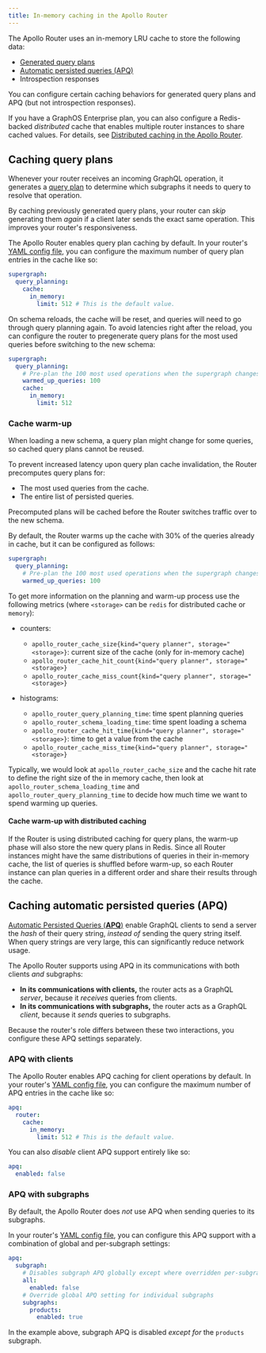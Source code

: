 ```yaml
---
title: In-memory caching in the Apollo Router
---
```


The Apollo Router uses an in-memory LRU cache to store the following data:

- [Generated query plans](#caching-query-plans)
- [Automatic persisted queries (APQ)](#caching-automatic-persisted-queries-apq)
- Introspection responses

You can configure certain caching behaviors for generated query plans and APQ (but not introspection responses).

<Tip>

If you have a GraphOS Enterprise plan, you can also configure a Redis-backed _distributed_ cache that enables multiple router instances to share cached values. For details, see [Distributed caching in the Apollo Router](./distributed-caching/).

</Tip>

## Caching query plans

Whenever your router receives an incoming GraphQL operation, it generates a [query plan](/federation/query-plans/) to determine which subgraphs it needs to query to resolve that operation.

By caching previously generated query plans, your router can _skip_ generating them _again_ if a client later sends the exact same operation. This improves your router's responsiveness.

The Apollo Router enables query plan caching by default. In your router's [YAML config file](./overview/#yaml-config-file), you can configure the maximum number of query plan entries in the cache like so:

```yaml title="router.yaml"
supergraph:
  query_planning:
    cache:
      in_memory:
        limit: 512 # This is the default value.
```

On schema reloads, the cache will be reset, and queries will need to go through query planning again. To avoid latencies right after the reload, you can configure the router to pregenerate query plans for the most used queries before switching to the new schema:

```yaml title="router.yaml"
supergraph:
  query_planning:
    # Pre-plan the 100 most used operations when the supergraph changes.  (Default is "0", disabled.)
    warmed_up_queries: 100
    cache:
      in_memory:
        limit: 512
```

### Cache warm-up

When loading a new schema, a query plan might change for some queries, so cached query plans cannot be reused. 

To prevent increased latency upon query plan cache invalidation, the Router precomputes query plans for:
* The most used queries from the cache.
* The entire list of persisted queries.

Precomputed plans will be cached before the Router switches traffic over to the new schema.

By default, the Router warms up the cache with 30% of the queries already in cache, but it can be configured as follows:

```yaml title="router.yaml"
supergraph:
  query_planning:
    # Pre-plan the 100 most used operations when the supergraph changes
    warmed_up_queries: 100
```

To get more information on the planning and warm-up process use the following metrics (where `<storage>` can be `redis` for distributed cache or `memory`):

* counters:
  * `apollo_router_cache_size{kind="query planner", storage="<storage>}`: current size of the cache (only for in-memory cache)
  * `apollo_router_cache_hit_count{kind="query planner", storage="<storage>}`
  * `apollo_router_cache_miss_count{kind="query planner", storage="<storage>}`

* histograms:
  * `apollo_router_query_planning_time`: time spent planning queries
  * `apollo_router_schema_loading_time`: time spent loading a schema
  * `apollo_router_cache_hit_time{kind="query planner", storage="<storage>}`: time to get a value from the cache
  * `apollo_router_cache_miss_time{kind="query planner", storage="<storage>}`

Typically, we would look at `apollo_router_cache_size` and the cache hit rate to define the right size of the in memory cache,
then look at `apollo_router_schema_loading_time` and `apollo_router_query_planning_time` to decide how much time we want to spend warming up queries.

#### Cache warm-up with distributed caching

If the Router is using distributed caching for query plans, the warm-up phase will also store the new query plans in Redis. Since all Router instances might have the same distributions of queries in their in-memory cache, the list of queries is shuffled before warm-up, so each Router instance can plan queries in a different order and share their results through the cache.
## Caching automatic persisted queries (APQ)

[Automatic Persisted Queries (**APQ**)](/apollo-server/performance/apq/) enable GraphQL clients to send a server the _hash_ of their query string, _instead of_ sending the query string itself. When query strings are very large, this can significantly reduce network usage.

The Apollo Router supports using APQ in its communications with both clients _and_ subgraphs:

- **In its communications with clients,** the router acts as a GraphQL _server_, because it _receives_ queries from clients.
- **In its communications with subgraphs,** the router acts as a GraphQL _client_, because it _sends_ queries to subgraphs.

Because the router's role differs between these two interactions, you configure these APQ settings separately.

### APQ with clients

The Apollo Router enables APQ caching for client operations by default. In your router's [YAML config file](./overview/#yaml-config-file), you can configure the maximum number of APQ entries in the cache like so:

```yaml title="router.yaml"
apq:
  router:
    cache:
      in_memory:
        limit: 512 # This is the default value.
```

You can also _disable_ client APQ support entirely like so:

```yaml title="router.yaml"
apq:
  enabled: false
```

### APQ with subgraphs

By default, the Apollo Router does _not_ use APQ when sending queries to its subgraphs.

In your router's [YAML config file](./overview/#yaml-config-file), you can configure this APQ support with a combination of global and per-subgraph settings:

```yaml title="router.yaml"
apq:
  subgraph:
    # Disables subgraph APQ globally except where overridden per-subgraph
    all:
      enabled: false
    # Override global APQ setting for individual subgraphs
    subgraphs:
      products:
        enabled: true
```

In the example above, subgraph APQ is disabled _except for_ the `products` subgraph.
